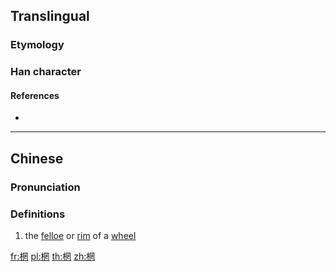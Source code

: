 ==Translingual==

===Etymology===
{{Han compound|木|罔|c1=s|c2=p|t1=tree|ls=psc}}

===Han character===
{{Han char|rn=75|rad=木|as=08|sn=12|four=|canj=DBTV|ids=⿰木罔}}

====References====
* {{Han ref|kx=0533.170|dkj=14956|dj=0921.150|hdz=21232.110|uh=68E2|ud=26850}}

----

==Chinese==
{{zh-forms}}

===Pronunciation===
{{zh-pron
|m=wǎng
|c=mong1
|mc=y
|oc=y
|ma=
|cat=n
}}

===Definitions===
# the [[felloe]] or [[rim]] of a [[wheel]]

[[fr:棢]]
[[pl:棢]]
[[th:棢]]
[[zh:棢]]